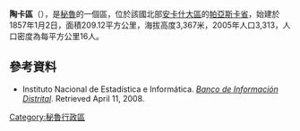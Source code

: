 '''陶卡區'''（{{lang-es|Distrito de Tauca}}），是[[秘魯|秘魯]]的一個區，位於該國北部[[安卡什大區|安卡什大區]]的[[帕亞斯卡省|帕亞斯卡省]]，始建於1857年1月2日，面積209.12平方公里，海拔高度3,367米，2005年人口3,313，人口密度為每平方公里16人。

==參考資料==
*{{es icon}} Instituto Nacional de Estadística e Informática. ''[https://web.archive.org/web/20080423164200/http://desa.inei.gob.pe/mapas/bid/ Banco de Información Distrital]''. Retrieved April 11, 2008.

{{coord|8|28|59|S|78|03|00|W|type:adm3rd_source:kolossus-itwiki|display=title}}

{{Peru-geo-stub}}
[[Category:秘魯行政區|Category:秘魯行政區]]